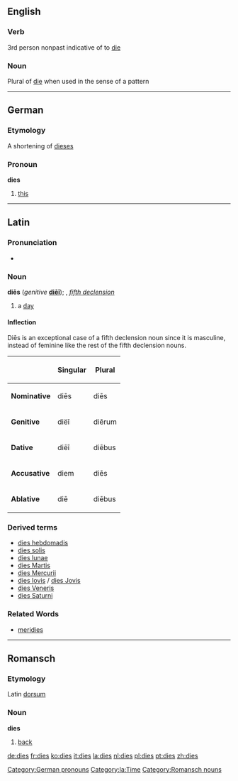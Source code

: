 ==English==
===Verb===
3rd person nonpast indicative of to [[die]]

===Noun===
Plural of [[die]] when used in the sense of a pattern

----

==German==
===Etymology===
A shortening of [[dieses]]

===Pronoun===
'''dies'''
#[[this]]
[[Category:German pronouns]]

----

==Latin==
[[Category:la:Time]]
===Pronunciation===
*{{IPA|/hʏˈ/ˈdiː.eːs/}}
===Noun===
'''diēs''' (''genitive'' '''[[diei|diēī]]'''); {{m}}, ''[[Wiktionary Appendix:Latin fifth declension|fifth declension]]''

#a [[day]]

====Inflection====
Di&#275;s is an exceptional case of a fifth declension noun since it is masculine, instead of feminine like the rest of the fifth declension nouns.<br/>
{{ladecl5vow}}

{| {{prettytable}}
!
!Singular
!Plural
|-
|'''Nominative'''
|diēs
|diēs
|-
|'''Genitive'''
|diëī
|diērum
|-
|'''Dative'''
|diēī
|diēbus
|-
|'''Accusative'''
|diem
|diēs
|-
|'''Ablative'''
|diē
|diēbus
|}

===Derived terms===
*[[dies hebdomadis]]
*[[dies solis]]
*[[dies lunae]]
*[[dies Martis]]
*[[dies Mercurii]]
*[[dies Iovis]] / [[dies Jovis]]
*[[dies Veneris]]
*[[dies Saturni]]

===Related Words===
*[[meridies]]

----

==Romansch==
===Etymology===
Latin [[dorsum]]
===Noun===
'''dies'''

# [[back]]

[[Category:Romansch nouns]]

[[de:dies]]
[[fr:dies]]
[[ko:dies]]
[[it:dies]]
[[la:dies]]
[[nl:dies]]
[[pl:dies]]
[[pt:dies]]
[[zh:dies]]